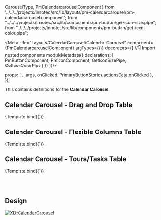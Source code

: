   CarouselType,
  PmCalendarcarouselComponent
} from '../../../projects/innotec/src/lib/layouts/pm-calendarcarousel/pm-calendarcarousel.component';
  from "../../../projects/innotec/src/lib/components/pm-button/get-icon-size.pipe";
  from "../../../projects/innotec/src/lib/components/pm-button/get-icon-color.pipe";



<Meta title="Layouts/CalendarCarousel/Calendar-Carousel" component={PmCalendarcarouselComponent} argTypes={{}} decorators={[
  //👇 Import nested components
  moduleMetadata({
    declarations: [
      PmButtonComponent,
      PmIconComponent,
      GetIconSizePipe,
      GetIconColorPipe
    ]
  })
]}/>

<Description of={PmCalendarcarouselComponent} />
<Description markdown={`# Calendar Carousel`}/>

  props: {
    ...args,
    onClicked: PrimaryButtonStories.actionsData.onClicked
  },
});

This contains definitions for the **Calendar Carousel**.

## Calendar Carousel - Drag and Drop Table

<Canvas withToolbar isColumn>
  <Story name="Drag and Drop Table" args={{
    ...CalendarCarouselData
  }}>
    {Template.bind({})}
  </Story>
</Canvas>

## Calendar Carousel - Flexible Columns Table
<Canvas withToolbar isColumn>
  <Story name="Flexible Columns Table" args={{
    ...CalendarCarouselData,
    type: CarouselType.FLEX
  }}>
    {Template.bind({})}
  </Story>
</Canvas>

## Calendar Carousel - Tours/Tasks Table
<Canvas withToolbar isColumn>
  <Story name="Tours/Tasks Table" args={{
    ...CalendarCarouselData,
    type: CarouselType.TOUR
  }}>
    {Template.bind({})}
  </Story>
</Canvas>

<br/><br/>

## Design

[![XD-CalendarCarousel](https://img.shields.io/badge/-CalendarCarousel-%235c5c5c?logo=adobexd&labelColor=450034)](https://xd.adobe.com/view/0b9cafa4-9c26-4063-9b69-fd0eb7acaac1-5ecf/screen/15827920-959e-4a9a-9036-397b3e026eac/specs/)
